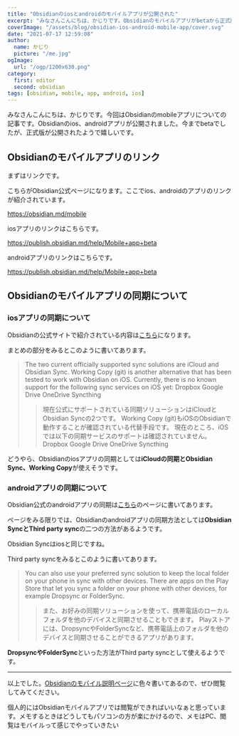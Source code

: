 ```yaml
---
title: "Obsidianのiosとandroidのモバイルアプリが公開された"
excerpt: "みなさんこんにちは、かじりです。Obsidianのモバイルアプリがbetaから正式版になりました。待っていた人も多いのではないでしょうか。気になる同期の部分など調べてみました。"
coverImage: "/assets/blog/obsidian-ios-android-mobile-app/cover.svg"
date: "2021-07-17 12:59:08"
author:
  name: かじり
  picture: "/me.jpg"
ogImage:
  url: "/ogp/1200x630.png"
category:
  first: editor
  second: obsidian
tags: [obsidian, mobile, app, android, ios]
---
```


みなさんこんにちは、かじりです。今回はObsidianのmobileアプリについての記事です。Obsidianのios、androidアプリが公開されました。今までbetaでしたが、正式版が公開されたようで嬉しいです。

<Toc/>

## Obsidianのモバイルアプリのリンク

まずはリンクです。

こちらがObsidian公式ページになります。ここでios、androidのアプリのリンクが紹介されています。

https://obsidian.md/mobile

iosアプリのリンクはこちらです。

https://publish.obsidian.md/help/Mobile+app+beta

androidアプリのリンクはこちらです。

https://publish.obsidian.md/help/Mobile+app+beta

## Obsidianのモバイルアプリの同期について

### iosアプリの同期について

Obsidianの公式サイトで紹介されている内容は[こちら](https://help.obsidian.md/Obsidian/iOS+app)になります。

まとめの部分をみるとこのように書いてあります。

>The two current officially supported sync solutions are iCloud and Obsidian Sync.
Working Copy (git) is another alternative that has been tested to work with Obsidian on iOS.
Currently, there is no known support for the following sync services on iOS yet:
Dropbox
Google Drive
OneDrive
Syncthing
>> 現在公式にサポートされている同期ソリューションはiCloudとObsidian Syncの2つです。
Working Copy (git)もiOSのObsidianで動作することが確認されている代替手段です。
現在のところ、iOSでは以下の同期サービスのサポートは確認されていません。
Dropbox
Google Drive
OneDrive
Syncthing

どうやら、Obsidianのiosアプリの同期としては**iCloudの同期とObsidian Sync、Working Copy**が使えそうです。

### androidアプリの同期について

Obsidian公式のandroidアプリの同期は[こちら](https://help.obsidian.md/Obsidian/Android+app)のページに書いてあります。

ページをみる限りでは、Obsidianのandroidアプリの同期方法としては**Obsidian SyncとThird party sync**の二つの方法があるようです。

Obsidian Syncはiosと同じですね。

Third party syncをみるとこのように書いてあります。

>You can also use your preferred sync solution to keep the local folder on your phone in sync with other devices.
There are apps on the Play Store that let you sync a folder on your phone with other devices, for example Dropsync or FolderSync.
>> また、お好みの同期ソリューションを使って、携帯電話のローカルフォルダを他のデバイスと同期させることもできます。
Playストアには、DropsyncやFolderSyncなど、携帯電話上のフォルダを他のデバイスと同期させることができるアプリがあります。

**DropsyncやFolderSync**といった方法がThird party syncとして使えるようです。

---

以上でした。[Obsidianのモバイル説明ページ](https://help.obsidian.md/Obsidian/Obsidian+Mobile)に色々書いてあるので、ぜひ閲覧してみてください。

個人的にはObsidianモバイルアプリでは閲覧ができればいいなぁと思っています。メモするときはどうしてもパソコンの方が楽にかけるので、メモはPC、閲覧はモバイルって感じでやっていきたい

<MyLink link="/obsidian-usage-2021" text="Obsidianの使い方"/>
<MyLink link="/obsidian-moc-usage-2021" text="Obsidian MOCの使い方 第１話"/>
<MyLink link="/obsidian-moc-usage-part-2-2021" text="Obsidian MOCの使い方 第２話"/>
<MyLink link="/obsidian-vscode-extension" text="Obsidian vscode拡張機能について公式サイトで調べた"/>